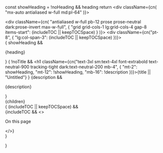 
  const showHeading = !noHeading && heading
  return <div className={cn(
      "mx-auto antialiased w-full md:pl-64"
    )}>
    <div className="max-w-full px-8">
      <div className="max-w-screen-xl mx-auto">
        <div className={cn(
          "antialiased w-full pb-12 prose prose-neutral dark:prose-invert max-w-full",
            {
              "grid grid-cols-1 lg:grid-cols-4 gap-8 items-start": (includeTOC || keepTOCSpace)
            }
          )}>
          <div className={cn("pt-8", {
              "lg:col-span-3": (includeTOC || keepTOCSpace)
            })}>
            <main>
              {
                showHeading && <p className="not-prose text-sm font-semibold text-primary-500 mb-0">{heading}</p>
              }
              { !noTitle &&
                <h1 className={cn("text-3xl sm:text-4xl font-extrabold text-neutral-900 tracking-tight dark:text-neutral-200 mb-4",
                {
                  "mt-2": showHeading,
                  "mt-12": !showHeading,
                  "mb-16": !description
                })}>{title || "Untitled"}</h1>
              }
              {description &&
                <p className="text-neutral-500 text-lg mb-16 mt-0">{description}</p>
              }
              <div className="relative w-full max-w-full underline-links">
                {children}
              </div>
            </main>
            <Footer path={path} basePath={basePath} includeNav={!noFooterNav} />
          </div>
          { (includeTOC || keepTOCSpace) &&
            <div className="sticky z-20 top-24 overflow-y-auto hidden lg:block pt-8">
              {includeTOC && <>
                <p className="not-prose mb-2 text-sm font-semibold text-neutral-900 dark:text-white/80">On this page</p>
                <TOC offset={120} />
              </>}
            </div>
          }
        </div>
      </div>
    </div>
  </div>
}

<AppContainer includeTOC />